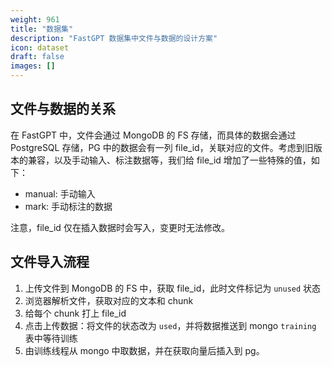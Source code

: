 ```yaml
---
weight: 961
title: "数据集"
description: "FastGPT 数据集中文件与数据的设计方案"
icon: dataset
draft: false
images: []
---
```


## 文件与数据的关系

在 FastGPT 中，文件会通过 MongoDB 的 FS 存储，而具体的数据会通过 PostgreSQL 存储，PG 中的数据会有一列 file_id，关联对应的文件。考虑到旧版本的兼容，以及手动输入、标注数据等，我们给 file_id 增加了一些特殊的值，如下：

- manual: 手动输入
- mark: 手动标注的数据

注意，file_id 仅在插入数据时会写入，变更时无法修改。

## 文件导入流程

1. 上传文件到 MongoDB 的 FS 中，获取 file_id，此时文件标记为 `unused` 状态
2. 浏览器解析文件，获取对应的文本和 chunk
3. 给每个 chunk 打上 file_id
4. 点击上传数据：将文件的状态改为 `used`，并将数据推送到 mongo `training` 表中等待训练
5. 由训练线程从 mongo 中取数据，并在获取向量后插入到 pg。